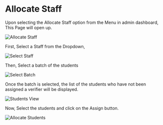 # Allocate Staff

Upon selecting the Allocate Staff option from the Menu in admin dashboard, This Page will open up.

![Allocate Staff](src/assets/admin/allocatestaff.png)

First, Select a Staff from the Dropdown,

![Select Staff](src/assets/admin/selectstaff.png)

Then, Select a batch of the students

![Select Batch](src/assets/admin/selectbatch.png)

Once the batch is selected, the list of the students who have not been assigned a verifier will be displayed.

![Students View](src/assets/admin/studentsview.png)

Now, Select the students and click on the Assign button.

![Allocate Students](src/assets/admin/allocate.png)
